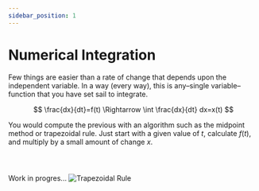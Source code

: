 ```yaml
---
sidebar_position: 1
---
```


# Numerical Integration

Few things are easier than a rate of change that depends upon the independent 
variable. In a way (every way), this is any–single variable–function that you have set sail to 
integrate.

$$
\frac{dx}{dt}=f(t) \Rightarrow \int \frac{dx}{dt} dx=x(t)
$$

You would compute the previous with an algorithm such as the midpoint method 
or trapezoidal rule. Just start with a given value of $t$, calculate $f(t)$, 
and multiply by a small amount of change $x$.


<Header title="Calculator"></Header>

Work in progres...
![Trapezoidal Rule](/img/integration/Trapezoidal-Rule-TecunTecs.gif)
